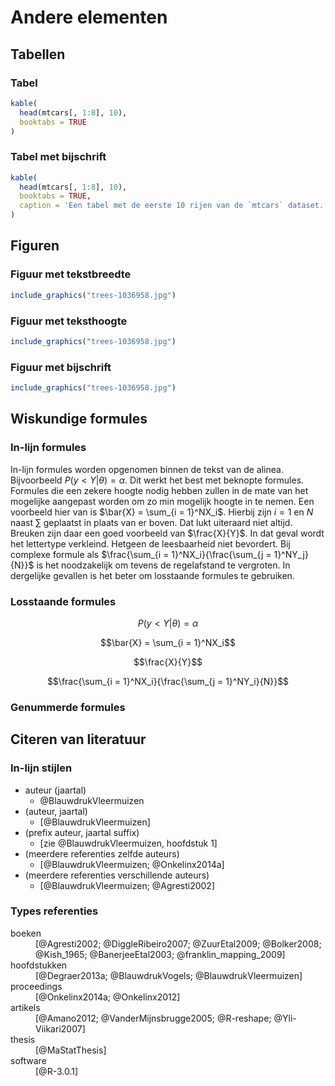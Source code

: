 # Andere elementen  {#h:kruisverwijzing}

## Tabellen

### Tabel

```r
kable(
  head(mtcars[, 1:8], 10), 
  booktabs = TRUE
)
```

### Tabel met bijschrift

```r
kable(
  head(mtcars[, 1:8], 10), 
  booktabs = TRUE,
  caption = 'Een tabel met de eerste 10 rijen van de `mtcars` dataset.'
)
```

## Figuren

### Figuur met tekstbreedte

```r
include_graphics("trees-1036958.jpg")
```

### Figuur met teksthoogte

```r
include_graphics("trees-1036958.jpg")
```

### Figuur met bijschrift

```r
include_graphics("trees-1036958.jpg")
```

## Wiskundige formules

### In-lijn formules

In-lijn formules worden opgenomen binnen de tekst van de alinea. Bijvoorbeeld $P(y < Y|\theta) = \alpha$. Dit werkt het best met beknopte formules. Formules die een zekere hoogte nodig hebben zullen in de mate van het mogelijke aangepast worden om zo min mogelijk hoogte in te nemen. Een voorbeeld hier van is $\bar{X} = \sum_{i = 1}^NX_i$. Hierbij zijn $i = 1$ en $N$ naast $\sum$ geplaatst in plaats van er boven. Dat lukt uiteraard niet altijd. Breuken zijn daar een goed voorbeeld van $\frac{X}{Y}$. In dat geval wordt het lettertype verkleind. Hetgeen de leesbaarheid niet bevordert. Bij complexe formule als $\frac{\sum_{i = 1}^NX_i}{\frac{\sum_{j = 1}^NY_j}{N}}$ is het noodzakelijk om tevens de regelafstand te vergroten. In dergelijke gevallen is het beter om losstaande formules te gebruiken.

### Losstaande formules

$$P(y < Y|\theta) = \alpha$$

$$\bar{X} = \sum_{i = 1}^NX_i$$

$$\frac{X}{Y}$$

$$\frac{\sum_{i = 1}^NX_i}{\frac{\sum_{j = 1}^NY_i}{N}}$$

### Genummerde formules

\begin{equation}
  \bar{X} = \sum_{i = 1}^NX_i
  (\#eq:som0)
\end{equation}

\begin{equation}
  \frac{X}{Y}
  (\#eq:som)
\end{equation}

\begin{equation}
  \frac{\sum_{i = 1}^NX_i}{\frac{\sum_{j = 1}^NY_j}{N}}
  (\#eq:som1)
\end{equation}

## Citeren van literatuur

### In-lijn stijlen

- auteur (jaartal)
    - @BlauwdrukVleermuizen
- (auteur, jaartal)
    - [@BlauwdrukVleermuizen]
- (prefix auteur, jaartal suffix)
    - [zie @BlauwdrukVleermuizen, hoofdstuk 1]
- (meerdere referenties zelfde auteurs)
    - [@BlauwdrukVleermuizen; @Onkelinx2014a]
- (meerdere referenties verschillende auteurs)
    - [@BlauwdrukVleermuizen; @Agresti2002]

### Types referenties

boeken
  ~ [@Agresti2002; @DiggleRibeiro2007; @ZuurEtal2009; @Bolker2008; @Kish_1965; @BanerjeeEtal2003; @franklin_mapping_2009]

hoofdstukken
  ~ [@Degraer2013a; @BlauwdrukVogels; @BlauwdrukVleermuizen]

proceedings
  ~ [@Onkelinx2014a; @Onkelinx2012]

artikels
  ~ [@Amano2012; @VanderMijnsbrugge2005; @R-reshape; @Yli-Viikari2007]

thesis
  ~ [@MaStatThesis]
  
software
  ~ [@R-3.0.1]

